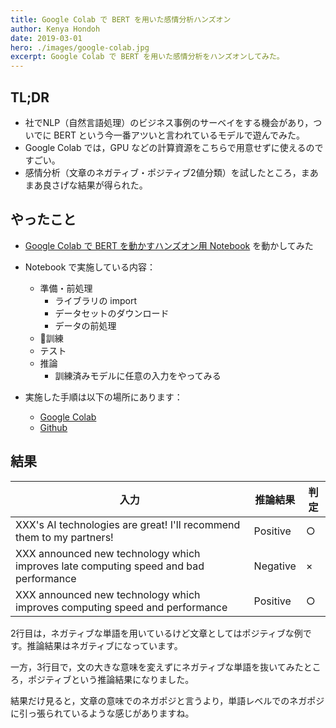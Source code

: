 ```yaml
---
title: Google Colab で BERT を用いた感情分析ハンズオン
author: Kenya Hondoh
date: 2019-03-01
hero: ./images/google-colab.jpg
excerpt: Google Colab で BERT を用いた感情分析をハンズオンしてみた。
---
```


## TL;DR
- 社でNLP（自然言語処理）のビジネス事例のサーベイをする機会があり，ついでに BERT という今一番アツいと言われているモデルで遊んでみた。
- Google Colab では，GPU などの計算資源をこちらで用意せずに使えるのですごい。
- 感情分析（文章のネガティブ・ポジティブ2値分類）を試したところ，まあまあ良さげな結果が得られた。

## やったこと
- [Google Colab で BERT を動かすハンズオン用 Notebook](https://colab.research.google.com/drive/1XudvwM2iy3yudE0tDlU-UCNIyrRjazC0?userstoinvite=kenmikanmi%40gmail.com&actionButton=1#scrollTo=xiYrZKaHwV81) を動かしてみた
- Notebook で実施している内容：
    - 準備・前処理
        - ライブラリの import
        - データセットのダウンロード
        - データの前処理
    - 訓練
    - テスト
    - 推論
        - 訓練済みモデルに任意の入力をやってみる

- 実施した手順は以下の場所にあります：
    - [Google Colab](https://colab.research.google.com/drive/1XudvwM2iy3yudE0tDlU-UCNIyrRjazC0?userstoinvite=kenmikanmi%40gmail.com&actionButton=1#scrollTo=xiYrZKaHwV81)
    - [Github](https://github.com/kenmikanmi/bert_playground/blob/master/Predicting_Movie_Reviews_with_BERT_on_TF_Hub.ipynb)

## 結果
入力 | 推論結果 | 判定
--- | --- | ---
XXX's AI technologies are great! I'll recommend them to my partners! | Positive | ○
XXX announced new technology which improves late computing speed and bad performance | Negative | ×
XXX announced new technology which improves computing speed and performance | Positive | ○

2行目は，ネガティブな単語を用いているけど文章としてはポジティブな例です。推論結果はネガティブになっています。

一方，3行目で，文の大きな意味を変えずにネガティブな単語を抜いてみたところ，ポジティブという推論結果になりました。

結果だけ見ると，文章の意味でのネガポジと言うより，単語レベルでのネガポジに引っ張られているような感じがありますね。